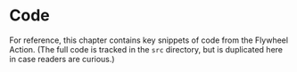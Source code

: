# Code


For reference, this chapter contains key snippets of code from the Flywheel Action. (The full code is tracked in the `src` directory, but is duplicated here in case readers are curious.)